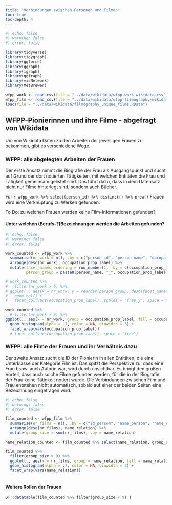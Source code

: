 ```yaml
---
title: "Verbindungen zwischen Personen und Filmen"
toc: true
toc-depth: 4
---
```


```r
#| echo: false
#| warning: false
#| error: false

library(tidyverse)
library(tidygraph)
library(ggforce)
library(ggraph)
library(igraph)
library(ggiraph)
library(visNetwork)
library(MetBrewer)

wfpp_work <- read_csv(file = "../data/wikidata/wfpp-work-wikidata.csv", show_col_types = F)
wfpp_film <- read_csv(file = "../data/wikidata/wfpp-filmography-wikidata.csv", show_col_types = F)
load(file = "../data/wikidata/filmography_unique_films.RData")

```

## WFPP-Pionierinnen und ihre Filme - abgefragt von Wikidata

Um von Wikidata Daten zu den Arbeiten der jeweiligen Frauen zu bekommen, gibt es verschiedene Wege. 

### WFPP: alle abgelegten Arbeiten der Frauen

Der erste Ansatz nimmt die Biografie der Frau als Ausgangspunkt und sucht auf Grund der dort notierten Tätigkeiten, mit welchen Entitäten die Frau und Tätigkeit gemeinsam gelistet sind. Das führt dazu, dass in dem Datensatz nicht nur Filme hinterlegt sind, sondern auch Bücher. 

Für `r wfpp_work %>% select(person_id) %>% distinct() %>% nrow()` Frauen wird eine Verknüpfung zu Werken gefunden.

To Do: zu welchen Frauen werden keine Film-Informationen gefunden?

#### Unter welchen (Berufs-?)Bezeichnungen werden die Arbeiten gefunden?

```r
#| echo: false
#| warning: false
#| error: false

work_counted <- wfpp_work %>% 
  summarise(nr_work = n(), .by = c("person_id", "person_name", "occupation_prop_label")) %>% 
  arrange(desc(nr_work), occupation_prop_label) %>% 
  mutate(facet_names_ordering = row_number(), .by = c(occupation_prop_label),
         person_group = paste0(person_name, "_", occupation_prop_label))

# work_counted %>% 
#   filter(nr_work > 9) %>%
# ggplot(., aes(x = nr_work, y = reorder(person_group, desc(facet_names_ordering)))) +
#   geom_col() +
#   facet_col(vars(occupation_prop_label), scales = "free_y", space = "free")

work_counted %>% 
  # filter(nr_work > 9) %>%
ggplot(., aes(x = nr_work, group = occupation_prop_label, fill = occupation_prop_label)) +
  geom_histogram(alpha = .7, color = NA, binwidth = 3) +
  facet_wrap(vars(occupation_prop_label))
  # facet_col(vars(occupation_prop_label), space = "free")


```

### WFPP: alle Filme der Frauen und ihr Verhältnis dazu

Der zweite Ansatz sucht die ID der Pionierin in allen Entitäten, die eine Unterklasse der Kategorie Film ist. Das spitzt die Perspektive zu, dass eine Frau bspw. auch Autorin war, wird durch unsichtbar. Es bringt den großen Vorteil, dass auch solche Filme gefunden werden, für die in der Biografie der Frau keine Tätigkeit notiert wurde. Die Verbindungen zwischen Film und Frau entstehen nicht automatisch, sobald auf einer der beiden Seiten eine Bezeichnung eingetragen wird. 


```r
#| echo: false
#| warning: false
#| error: false

film_counted <- wfpp_film %>% 
  summarise(nr_films = n(), .by = c("id_person", "name_person", "name_relation")) %>% 
  arrange(desc(nr_films), name_relation) %>% 
  mutate(group_size = sum(nr_films), .by = name_relation)

name_relation_counted <- film_counted %>% select(name_relation, group_size) %>% distinct() %>% arrange(desc(group_size))

film_counted %>% 
  filter(group_size > 9) %>% 
  ggplot(., aes(x = nr_films, group = name_relation, fill = name_relation)) +
  geom_histogram(alpha = .7, color = NA, binwidth = 3) +
  facet_wrap(vars(name_relation))
  

```

#### Weitere Rollen der Frauen

```r

DT::datatable(film_counted %>% filter(group_size < 9) )
```


